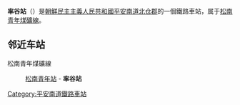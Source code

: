 {{unreferenced|time=2015-01-31T06:20:29+00:00}}
{{朝鮮半島車站資訊
|公司色 = blue
|文字色 = 
|站名 = 率谷站
|圖片 = 
|pxl = 
|圖片說明 =
|前一站 = [[松南青年站|松南青年]]
|前一站距離 = 4.4
|後一站距離 = 
|後一站 = 
|所屬路線 = [[松南青年煤礦線|松南青年煤礦線]]
|距離 = 4.4
|起點站 = [[九井站|九井]]
|諺文 = 솔골역
|朝鮮漢字 = 솔골驛
|文觀部式 = 
|馬-賴式 = Solgol-yŏk
|副站名 = 
|車站編號 = 
|停站路線數 = 
|所屬公司 = [[朝鮮民主主義人民共和國鐵道省|朝鮮民主主義人民共和國鐵道省]]
|所在地 =[[平安南道|平安南道]][[北仓郡|北仓郡]]
|車站構造 = 地面车站
|月台配置 = 
|啟用年月日 =
|廢站年月日 = 
|上下車人次 = 
|統計年度 = 
|轉車 = 
|備註 = 
|全寬備註 = 
}}

'''率谷站'''（{{lang-ko|솔골역}}）是[[朝鮮民主主義人民共和國|朝鮮民主主義人民共和國]][[平安南道|平安南道]][[北仓郡|北仓郡]]的一個鐵路車站，属于[[松南青年煤礦線|松南青年煤礦線]]。

==邻近车站==
松南青年煤礦線
:[[松南青年站|松南青年站]] - '''率谷站'''

{{朝鲜铁路小作品}}

{{松南青年煤礦線}}

[[Category:平安南道鐵路車站|Category:平安南道鐵路車站]]